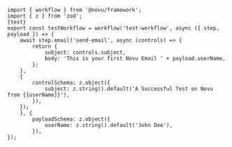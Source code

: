 ```
import { workflow } from '@novu/framework';
import { z } from 'zod';
{test}
export const testWorkflow = workflow('test-workflow', async ({ step, payload }) => {
    await step.email('send-email', async (controls) => {
        return {
            subject: controls.subject,
            body: 'This is your first Novu Email ' + payload.userName,
        };
    },
    {
        controlSchema: z.object({
            subject: z.string().default('A Successful Test on Novu from {{userName}}'),
        }),
    });
    }, {
        payloadSchema: z.object({
            userName: z.string().default('John Doe'),
        }),
});
```

